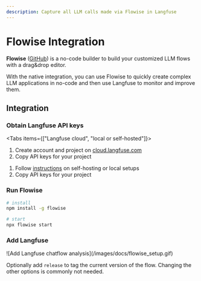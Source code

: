 ```yaml
---
description: Capture all LLM calls made via Flowise in Langfuse
---
```


# Flowise Integration

**Flowise** ([GitHub](https://github.com/FlowiseAI/Flowise)) is a no-code builder to build your customized LLM flows with a drag&drop editor.

With the native integration, you can use Flowise to quickly create complex LLM applications in no-code and then use Langfuse to monitor and improve them.

## Integration

<Steps>

### Obtain Langfuse API keys

<Tabs items={["Langfuse cloud", "local or self-hosted"]}>
<Tab>

1. Create account and project on
   [cloud.langfuse.com](https://cloud.langfuse.com/auth/sign-up)
2. Copy API keys for your
   project

</Tab>
<Tab>

1. Follow [instructions](/docs/get-started/) on self-hosting or local setups
2. Copy API keys for your
   project

</Tab>
</Tabs>

### Run Flowise

```sh
# install
npm install -g flowise

# start
npx flowise start
```

### Add Langfuse

<Frame>![Add Langfuse chatflow analysis](/images/docs/flowise_setup.gif)</Frame>

Optionally add `release` to tag the current version of the flow. Changing the other options is commonly not needed.

</Steps>

